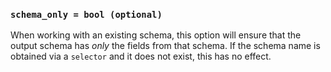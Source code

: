 ### `schema_only = bool (optional)`

When working with an existing schema, this option will ensure that the output
schema has *only* the fields from that schema. If the schema name is obtained via a `selector`
and it does not exist, this has no effect.
